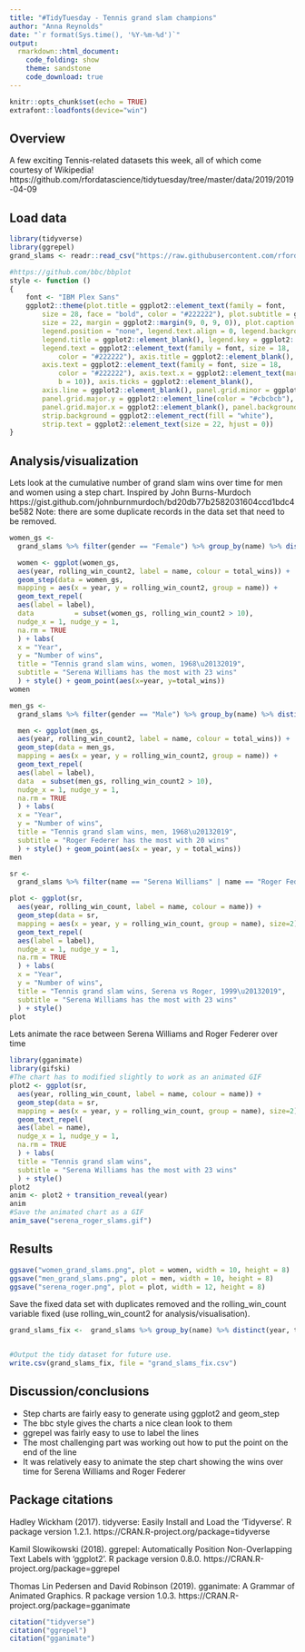 ---
title: "#TidyTuesday - Tennis grand slam champions"
author: "Anna Reynolds"
date: "`r format(Sys.time(), '%Y-%m-%d')`"
output: 
  rmarkdown::html_document:
    code_folding: show
    theme: sandstone
    code_download: true
---

```{r setup, include=FALSE}
knitr::opts_chunk$set(echo = TRUE)
extrafont::loadfonts(device="win")
```

## Overview
A few exciting Tennis-related datasets this week, all of which come courtesy of Wikipedia!
https://github.com/rfordatascience/tidytuesday/tree/master/data/2019/2019-04-09

## Load data
```{r loading data,warning=FALSE, message=FALSE}
library(tidyverse)
library(ggrepel)
grand_slams <- readr::read_csv("https://raw.githubusercontent.com/rfordatascience/tidytuesday/master/data/2019/2019-04-09/grand_slams.csv")
```

```{r bbc theme}
#https://github.com/bbc/bbplot
style <- function ()
{
    font <- "IBM Plex Sans"
    ggplot2::theme(plot.title = ggplot2::element_text(family = font,
        size = 28, face = "bold", color = "#222222"), plot.subtitle = ggplot2::element_text(family = font,
        size = 22, margin = ggplot2::margin(9, 0, 9, 0)), plot.caption = ggplot2::element_blank(),
        legend.position = "none", legend.text.align = 0, legend.background = ggplot2::element_blank(),
        legend.title = ggplot2::element_blank(), legend.key = ggplot2::element_blank(),
        legend.text = ggplot2::element_text(family = font, size = 18,
            color = "#222222"), axis.title = ggplot2::element_blank(),
        axis.text = ggplot2::element_text(family = font, size = 18,
            color = "#222222"), axis.text.x = ggplot2::element_text(margin = ggplot2::margin(5,
            b = 10)), axis.ticks = ggplot2::element_blank(),
        axis.line = ggplot2::element_blank(), panel.grid.minor = ggplot2::element_blank(),
        panel.grid.major.y = ggplot2::element_line(color = "#cbcbcb"),
        panel.grid.major.x = ggplot2::element_blank(), panel.background = ggplot2::element_blank(),
        strip.background = ggplot2::element_rect(fill = "white"),
        strip.text = ggplot2::element_text(size = 22, hjust = 0))
}
```

## Analysis/visualization
Lets look at the cumulative number of grand slam wins over time for men and women using a step chart. Inspired by John Burns-Murdoch https://gist.github.com/johnburnmurdoch/bd20db77b2582031604ccd1bdc4be582
Note: there are some duplicate records in the data set that need to be removed.

```{r step chart women, fig.width=12, fig.height=10, warning=FALSE}
women_gs <-
  grand_slams %>% filter(gender == "Female") %>% group_by(name) %>% distinct(year, tournament_date, .keep_all = TRUE) %>% mutate(rolling_win_count2 = row_number()) %>%  mutate(total_wins = if_else(year != max(year), NA_integer_, max(rolling_win_count2))) %>%  mutate(label = if_else(year == max(year), as.character(name), NA_character_))

  women <- ggplot(women_gs,
  aes(year, rolling_win_count2, label = name, colour = total_wins)) +
  geom_step(data = women_gs,
  mapping = aes(x = year, y = rolling_win_count2, group = name)) +
  geom_text_repel(
  aes(label = label),
  data          = subset(women_gs, rolling_win_count2 > 10),
  nudge_x = 1, nudge_y = 1,
  na.rm = TRUE
  ) + labs(
  x = "Year",
  y = "Number of wins",
  title = "Tennis grand slam wins, women, 1968\u20132019",
  subtitle = "Serena Williams has the most with 23 wins"
  ) + style() + geom_point(aes(x=year, y=total_wins))
women
```

```{r step chart men, fig.width=12, fig.height=10, warning=FALSE}
men_gs <-
  grand_slams %>% filter(gender == "Male") %>% group_by(name) %>% distinct(year, tournament_date, .keep_all = TRUE) %>% mutate(rolling_win_count2 = row_number()) %>%  mutate(total_wins = if_else(year != max(year), NA_integer_, max(rolling_win_count2))) %>%  mutate(label = if_else(year == max(year), as.character(name), NA_character_))

  men <- ggplot(men_gs,
  aes(year, rolling_win_count2, label = name, colour = total_wins)) + 
  geom_step(data = men_gs,
  mapping = aes(x = year, y = rolling_win_count2, group = name)) +
  geom_text_repel(
  aes(label = label),
  data  = subset(men_gs, rolling_win_count2 > 10),
  nudge_x = 1, nudge_y = 1,
  na.rm = TRUE
  ) + labs(
  x = "Year",
  y = "Number of wins",
  title = "Tennis grand slam wins, men, 1968\u20132019",
  subtitle = "Roger Federer has the most with 20 wins"
  ) + style() + geom_point(aes(x = year, y = total_wins))
men
```

```{r serena vs roger, fig.width=12, fig.height=8, warning=FALSE}
sr <-
  grand_slams %>% filter(name == "Serena Williams" | name == "Roger Federer") %>% group_by(name) %>% mutate(label = if_else(year == max(year), as.character(name), NA_character_))

plot <- ggplot(sr,
  aes(year, rolling_win_count, label = name, colour = name)) + 
  geom_step(data = sr,
  mapping = aes(x = year, y = rolling_win_count, group = name), size=2) +
  geom_text_repel(
  aes(label = label),
  nudge_x = 1, nudge_y = 1,
  na.rm = TRUE
  ) + labs(
  x = "Year",
  y = "Number of wins",
  title = "Tennis grand slam wins, Serena vs Roger, 1999\u20132019",
  subtitle = "Serena Williams has the most with 23 wins"
  ) + style() 
plot
```
Lets animate the race between Serena Williams and Roger Federer over time
```{r animated step chart, warning=FALSE, message=FALSE}
library(gganimate)
library(gifski)
#The chart has to modified slightly to work as an animated GIF
plot2 <- ggplot(sr,
  aes(year, rolling_win_count, label = name, colour = name)) + 
  geom_step(data = sr,
  mapping = aes(x = year, y = rolling_win_count, group = name), size=2) +
  geom_text_repel(
  aes(label = name),
  nudge_x = 1, nudge_y = 1,
  na.rm = TRUE
  ) + labs(
  title = "Tennis grand slam wins",
  subtitle = "Serena Williams has the most with 23 wins"
  ) + style() 
plot2
anim <- plot2 + transition_reveal(year) 
anim
#Save the animated chart as a GIF
anim_save("serena_roger_slams.gif")
```


## Results
```{r save figures, warning=FALSE}
ggsave("women_grand_slams.png", plot = women, width = 10, height = 8)
ggsave("men_grand_slams.png", plot = men, width = 10, height = 8)
ggsave("serena_roger.png", plot = plot, width = 12, height = 8)
```

Save the fixed data set with duplicates removed and the rolling_win_count variable fixed (use rolling_win_count2 for analysis/visualisation).
```{r save fixed dataset, warning=FALSE}
grand_slams_fix <-  grand_slams %>% group_by(name) %>% distinct(year, tournament_date, .keep_all = TRUE) %>% mutate(rolling_win_count2 = row_number()) %>%  mutate(total_wins = if_else(year != max(year), NA_integer_, max(rolling_win_count2))) %>%  mutate(label = if_else(year == max(year), as.character(name), NA_character_))


#Output the tidy dataset for future use.
write.csv(grand_slams_fix, file = "grand_slams_fix.csv")
```

## Discussion/conclusions
+ Step charts are fairly easy to generate using ggplot2 and geom_step
+ The bbc style gives the charts a nice clean look to them
+ ggrepel was fairly easy to use to label the lines
+ The most challenging part was working out how to put the point on the end of the line
+ It was relatively easy to animate the step chart showing the wins over time for Serena Williams and Roger Federer

## Package citations

  Hadley Wickham (2017). tidyverse: Easily Install and Load the
  'Tidyverse'. R package version 1.2.1.
  https://CRAN.R-project.org/package=tidyverse
  
  Kamil Slowikowski (2018). ggrepel: Automatically Position Non-Overlapping
  Text Labels with 'ggplot2'. R package version 0.8.0.
  https://CRAN.R-project.org/package=ggrepel
  
  Thomas Lin Pedersen and David Robinson (2019). gganimate: A Grammar of
  Animated Graphics. R package version 1.0.3.
  https://CRAN.R-project.org/package=gganimate


```{r citation, echo=FALSE, eval=FALSE}
citation("tidyverse")
citation("ggrepel")
citation("gganimate")
```



